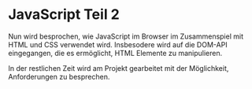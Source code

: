# JavaScript Teil 2

Nun wird besprochen, wie JavaScript im Browser im Zusammenspiel mit HTML und CSS verwendet wird. Insbesodere wird auf die DOM-API eingegangen, die es ermöglicht, HTML Elemente zu manipulieren.

In der restlichen Zeit wird am Projekt gearbeitet mit der Möglichkeit, Anforderungen zu besprechen.